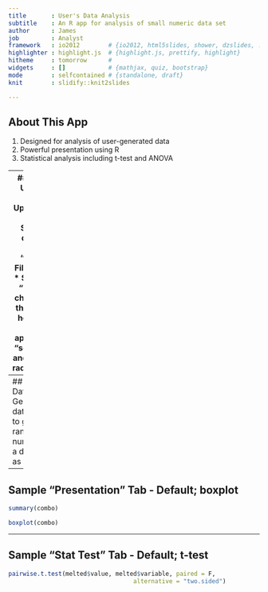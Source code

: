 ```yaml
---
title       : User's Data Analysis
subtitle    : An R app for analysis of small numeric data set   
author      : James
job         : Analyst
framework   : io2012        # {io2012, html5slides, shower, dzslides, ...}
highlighter : highlight.js  # {highlight.js, prettify, highlight}
hitheme     : tomorrow      # 
widgets     : []            # {mathjax, quiz, bootstrap}
mode        : selfcontained # {standalone, draft}
knit        : slidify::knit2slides

---
```

## About This App

1. Designed for analysis of user-generated data 
2. Powerful presentation using R 
3. Statistical analysis including t-test and ANOVA

--- 
## How to Use This App
1.  Upload your data
    * Selelct a data file using "Choose File" button
    * Select the "Header" checkbox if the file has headers
    * Check appropriate "separator" and "Qoute" radiobuttons 
   
   => Your raw data will appear on the "My Data" tab on the right-hand side
      To view the data, click on the "My Data" tab
   
2.  To select the plot, choose a plot type using the dropdown button in the "2.  Select the plot type".  
    * To view the plot, click on the "Presentation" tab on the right
    
3.  For statistical analysis select a test type using the dropdown button in "3. Select Statistical Analysis to be performed"
    * To view the result, click on the "Stat Test" tab

---
## Sample Data - Generate a data 
Use R to generate random numbers and a data frame as following:
```r
library(reshape)
P <- round(rnorm(25, 8, 2.5), 2)
A <- round(rnorm(25, 10, 3), 2)
B <- round(rnorm(25, 11, 3.5), 2)
AB <- round(rnorm(25, 14, 3.5), 2)
combo <- data.frame(P, A, B, AB)
write.csv(combo, "combo.csv", row.names=FALSE)
melted <- melt(combo)
```
* "combo.csv" would be found in your R woring directory.  After you click the "Choose File" button, you have to go to this working directory to find the file.

---
## Sample "Presentation" Tab - Default; boxplot
```r
summary(combo)
```
```r
boxplot(combo)
```

---
## Sample "Stat Test" Tab - Default; t-test


```r
pairwise.t.test(melted$value, melted$variable, paired = F, 
                                   alternative = "two.sided")
```